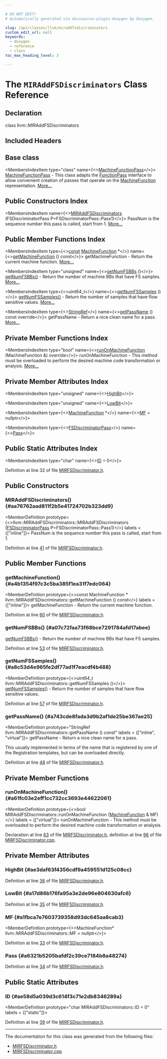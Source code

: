```yaml
---

# DO NOT EDIT!
# Automatically generated via docusaurus-plugin-doxygen by Doxygen.

slug: /api/classes/llvm/miraddfsdiscriminators
custom_edit_url: null
keywords:
  - doxygen
  - reference
  - class
toc_max_heading_level: 3

---
```





# The `MIRAddFSDiscriminators` Class Reference

<DoxygenPage pluginConfig={pluginConfig}>



## Declaration

<CodeBlock>class llvm::MIRAddFSDiscriminators</CodeBlock>

## Included Headers

<IncludesList>
<IncludesListItem
  filePath="llvm/CodeGen/MIRFSDiscriminator.h"
  permalink="/docs/api/files/include/include/llvm/include/llvm/codegen/mirfsdiscriminator-h"
  isLocal="true" />
</IncludesList>

## Base class

<MembersIndex>

<MembersIndexItem
  type="class"
  name={<><a href="/docs/api/classes/llvm/machinefunctionpass">MachineFunctionPass</a></>}>
<a href="/docs/api/classes/llvm/machinefunctionpass">MachineFunctionPass</a> - This class adapts the <a href="/docs/api/classes/llvm/functionpass">FunctionPass</a> interface to allow convenient creation of passes that operate on the <a href="/docs/api/classes/llvm/machinefunction">MachineFunction</a> representation. <a href="/docs/api/classes/llvm/machinefunctionpass/#details">More...</a>
</MembersIndexItem>

</MembersIndex>

## Public Constructors Index

<MembersIndex>

<MembersIndexItem
  name={<><a href="#aa76762aad811f2b5e41724702b323dd9">MIRAddFSDiscriminators</a> (FSDiscriminatorPass P=FSDiscriminatorPass::Pass1)</>}>
PassNum is the sequence number this pass is called, start from 1. <a href="#aa76762aad811f2b5e41724702b323dd9">More...</a>
</MembersIndexItem>

</MembersIndex>

## Public Member Functions Index

<MembersIndex>

<MembersIndexItem
  type={<><a href="/docs/api/files/lib/lib/target/lib/target/aarch64/aarch64promoteconstant-cpp/#a90f8350fecae261c25be85d38b451bff">const</a> <a href="/docs/api/classes/llvm/machinefunction">MachineFunction</a> &#42;</>}
  name={<><a href="#a4b1354f97c3c5ba385f1ea31f7edc064">getMachineFunction</a> () const</>}>
getMachineFunction - Return the current machine function. <a href="#a4b1354f97c3c5ba385f1ea31f7edc064">More...</a>
</MembersIndexItem>

<MembersIndexItem
  type="unsigned"
  name={<><a href="#a07c72faa73f68bce7291784afd17abee">getNumFSBBs</a> ()</>}>
<a href="#a07c72faa73f68bce7291784afd17abee">getNumFSBBs()</a> - Return the number of machine BBs that have FS samples. <a href="#a07c72faa73f68bce7291784afd17abee">More...</a>
</MembersIndexItem>

<MembersIndexItem
  type={<>uint64&#95;t</>}
  name={<><a href="#a8c53d4e965fe2df77ad1f7eacdf4b488">getNumFSSamples</a> ()</>}>
<a href="#a8c53d4e965fe2df77ad1f7eacdf4b488">getNumFSSamples()</a> - Return the number of samples that have flow sensitive values. <a href="#a8c53d4e965fe2df77ad1f7eacdf4b488">More...</a>
</MembersIndexItem>

<MembersIndexItem
  type={<><a href="/docs/api/classes/llvm/stringref">StringRef</a></>}
  name={<><a href="#a743cde8fada3d9b2af1de25be367ae25">getPassName</a> () const override</>}>
getPassName - Return a nice clean name for a pass. <a href="#a743cde8fada3d9b2af1de25be367ae25">More...</a>
</MembersIndexItem>

</MembersIndex>

## Private Member Functions Index

<MembersIndex>

<MembersIndexItem
  type="bool"
  name={<><a href="#a61fc03e2eff1cc732cc3693e44622061">runOnMachineFunction</a> (MachineFunction &amp;) override</>}>
runOnMachineFunction - This method must be overloaded to perform the desired machine code transformation or analysis. <a href="#a61fc03e2eff1cc732cc3693e44622061">More...</a>
</MembersIndexItem>

</MembersIndex>

## Private Member Attributes Index

<MembersIndex>

<MembersIndexItem
  type="unsigned"
  name={<><a href="#ae3daf63f4356cdf9a459551d125c08cc">HighBit</a></>}>
</MembersIndexItem>

<MembersIndexItem
  type="unsigned"
  name={<><a href="#a17d86b176fa95a3e2de96e804630afc6">LowBit</a></>}>
</MembersIndexItem>

<MembersIndexItem
  type={<><a href="/docs/api/classes/llvm/machinefunction">MachineFunction</a> &#42;</>}
  name={<><a href="#a1fbca7e7603739358d93dc645aa8cab3">MF</a> = nullptr</>}>
</MembersIndexItem>

<MembersIndexItem
  type={<><a href="/docs/api/namespaces/llvm/sampleprof/#a702f69807459cc25db5754a5f179d3fc">FSDiscriminatorPass</a></>}
  name={<><a href="#a6321b5205bafdf2c39ce7184b8a48274">Pass</a></>}>
</MembersIndexItem>

</MembersIndex>

## Public Static Attributes Index

<MembersIndex>

<MembersIndexItem
  type="char"
  name={<><a href="#ae58d5a039d3c614f3c71e2db8346289a">ID</a> = 0</>}>
</MembersIndexItem>

</MembersIndex>


Definition at line 32 of file <a href="/docs/api/files/include/include/llvm/include/llvm/codegen/mirfsdiscriminator-h">MIRFSDiscriminator.h</a>.

<SectionDefinition>

## Public Constructors

### MIRAddFSDiscriminators() {#aa76762aad811f2b5e41724702b323dd9}

<MemberDefinition
  prototype={<>llvm::MIRAddFSDiscriminators::MIRAddFSDiscriminators (<a href="/docs/api/namespaces/llvm/sampleprof/#a702f69807459cc25db5754a5f179d3fc">FSDiscriminatorPass</a> P=FSDiscriminatorPass::Pass1)</>}
  labels = {["inline"]}>
PassNum is the sequence number this pass is called, start from 1.

Definition at line <a href="/docs/api/files/include/include/llvm/include/llvm/codegen/mirfsdiscriminator-h/#l00041">41</a> of file <a href="/docs/api/files/include/include/llvm/include/llvm/codegen/mirfsdiscriminator-h">MIRFSDiscriminator.h</a>.
</MemberDefinition>

</SectionDefinition>

<SectionDefinition>

## Public Member Functions

### getMachineFunction() {#a4b1354f97c3c5ba385f1ea31f7edc064}

<MemberDefinition
  prototype={<>const MachineFunction &#42; llvm::MIRAddFSDiscriminators::getMachineFunction () const</>}
  labels = {["inline"]}>
getMachineFunction - Return the current machine function.

Definition at line <a href="/docs/api/files/include/include/llvm/include/llvm/codegen/mirfsdiscriminator-h/#l00060">60</a> of file <a href="/docs/api/files/include/include/llvm/include/llvm/codegen/mirfsdiscriminator-h">MIRFSDiscriminator.h</a>.
</MemberDefinition>

### getNumFSBBs() {#a07c72faa73f68bce7291784afd17abee}

<MemberDefinition
  prototype="unsigned llvm::MIRAddFSDiscriminators::getNumFSBBs ()">
<a href="#a07c72faa73f68bce7291784afd17abee">getNumFSBBs()</a> - Return the number of machine BBs that have FS samples.

Definition at line <a href="/docs/api/files/include/include/llvm/include/llvm/codegen/mirfsdiscriminator-h/#l00053">53</a> of file <a href="/docs/api/files/include/include/llvm/include/llvm/codegen/mirfsdiscriminator-h">MIRFSDiscriminator.h</a>.
</MemberDefinition>

### getNumFSSamples() {#a8c53d4e965fe2df77ad1f7eacdf4b488}

<MemberDefinition
  prototype={<>uint64&#95;t llvm::MIRAddFSDiscriminators::getNumFSSamples ()</>}>
<a href="#a8c53d4e965fe2df77ad1f7eacdf4b488">getNumFSSamples()</a> - Return the number of samples that have flow sensitive values.

Definition at line <a href="/docs/api/files/include/include/llvm/include/llvm/codegen/mirfsdiscriminator-h/#l00057">57</a> of file <a href="/docs/api/files/include/include/llvm/include/llvm/codegen/mirfsdiscriminator-h">MIRFSDiscriminator.h</a>.
</MemberDefinition>

### getPassName() {#a743cde8fada3d9b2af1de25be367ae25}

<MemberDefinition
  prototype="StringRef llvm::MIRAddFSDiscriminators::getPassName () const"
  labels = {["inline", "virtual"]}>
getPassName - Return a nice clean name for a pass.

This usually implemented in terms of the name that is registered by one of the Registration templates, but can be overloaded directly.

Definition at line <a href="/docs/api/files/include/include/llvm/include/llvm/codegen/mirfsdiscriminator-h/#l00048">48</a> of file <a href="/docs/api/files/include/include/llvm/include/llvm/codegen/mirfsdiscriminator-h">MIRFSDiscriminator.h</a>.
</MemberDefinition>

</SectionDefinition>

<SectionDefinition>

## Private Member Functions

### runOnMachineFunction() {#a61fc03e2eff1cc732cc3693e44622061}

<MemberDefinition
  prototype={<>bool MIRAddFSDiscriminators::runOnMachineFunction (<a href="/docs/api/classes/llvm/machinefunction">MachineFunction</a> &amp; MF)</>}
  labels = {["virtual"]}>
runOnMachineFunction - This method must be overloaded to perform the desired machine code transformation or analysis.

Declaration at line <a href="/docs/api/files/include/include/llvm/include/llvm/codegen/mirfsdiscriminator-h/#l00063">63</a> of file <a href="/docs/api/files/include/include/llvm/include/llvm/codegen/mirfsdiscriminator-h">MIRFSDiscriminator.h</a>, definition at line <a href="/docs/api/files/lib/lib/codegen/mirfsdiscriminator-cpp/#l00096">96</a> of file <a href="/docs/api/files/lib/lib/codegen/mirfsdiscriminator-cpp">MIRFSDiscriminator.cpp</a>.
</MemberDefinition>

</SectionDefinition>

<SectionDefinition>

## Private Member Attributes

### HighBit {#ae3daf63f4356cdf9a459551d125c08cc}

<MemberDefinition
  prototype="unsigned llvm::MIRAddFSDiscriminators::HighBit">

Definition at line <a href="/docs/api/files/include/include/llvm/include/llvm/codegen/mirfsdiscriminator-h/#l00036">36</a> of file <a href="/docs/api/files/include/include/llvm/include/llvm/codegen/mirfsdiscriminator-h">MIRFSDiscriminator.h</a>.
</MemberDefinition>

### LowBit {#a17d86b176fa95a3e2de96e804630afc6}

<MemberDefinition
  prototype="unsigned llvm::MIRAddFSDiscriminators::LowBit">

Definition at line <a href="/docs/api/files/include/include/llvm/include/llvm/codegen/mirfsdiscriminator-h/#l00035">35</a> of file <a href="/docs/api/files/include/include/llvm/include/llvm/codegen/mirfsdiscriminator-h">MIRFSDiscriminator.h</a>.
</MemberDefinition>

### MF {#a1fbca7e7603739358d93dc645aa8cab3}

<MemberDefinition
  prototype={<>MachineFunction&#42; llvm::MIRAddFSDiscriminators::MF = nullptr</>}>

Definition at line <a href="/docs/api/files/include/include/llvm/include/llvm/codegen/mirfsdiscriminator-h/#l00033">33</a> of file <a href="/docs/api/files/include/include/llvm/include/llvm/codegen/mirfsdiscriminator-h">MIRFSDiscriminator.h</a>.
</MemberDefinition>

### Pass {#a6321b5205bafdf2c39ce7184b8a48274}

<MemberDefinition
  prototype="FSDiscriminatorPass llvm::MIRAddFSDiscriminators::Pass">

Definition at line <a href="/docs/api/files/include/include/llvm/include/llvm/codegen/mirfsdiscriminator-h/#l00034">34</a> of file <a href="/docs/api/files/include/include/llvm/include/llvm/codegen/mirfsdiscriminator-h">MIRFSDiscriminator.h</a>.
</MemberDefinition>

</SectionDefinition>

<SectionDefinition>

## Public Static Attributes

### ID {#ae58d5a039d3c614f3c71e2db8346289a}

<MemberDefinition
  prototype="char MIRAddFSDiscriminators::ID = 0"
  labels = {["static"]}>

Definition at line <a href="/docs/api/files/include/include/llvm/include/llvm/codegen/mirfsdiscriminator-h/#l00039">39</a> of file <a href="/docs/api/files/include/include/llvm/include/llvm/codegen/mirfsdiscriminator-h">MIRFSDiscriminator.h</a>.
</MemberDefinition>

</SectionDefinition>

<hr/>

The documentation for this class was generated from the following files:

<ul>
<li><a href="/docs/api/files/include/include/llvm/include/llvm/codegen/mirfsdiscriminator-h">MIRFSDiscriminator.h</a></li>
<li><a href="/docs/api/files/lib/lib/codegen/mirfsdiscriminator-cpp">MIRFSDiscriminator.cpp</a></li>
</ul>

</DoxygenPage>
